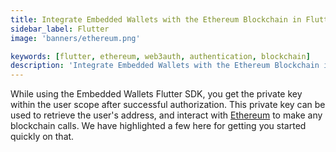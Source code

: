 ```yaml
---
title: Integrate Embedded Wallets with the Ethereum Blockchain in Flutter
sidebar_label: Flutter
image: 'banners/ethereum.png'

keywords: [flutter, ethereum, web3auth, authentication, blockchain]
description: 'Integrate Embedded Wallets with the Ethereum Blockchain in Flutter | Embedded Wallets'
---
```



<SEO
  title="Integrate Embedded Wallets with the Ethereum Blockchain in Flutter"
  description="Integrate Embedded Wallets with the Ethereum Blockchain in Flutter | Embedded Wallets"
  image="https://web3auth.io/docs/banners/ethereum.png"
  slug="/embedded-wallets/connect-blockchain/evm/ethereum/flutter"
/>

While using the Embedded Wallets Flutter SDK, you get the private key within the user scope after successful authorization. This private key can be used to retrieve the user's address, and interact with [Ethereum](https://ethereum.org/) to make any blockchain calls. We have highlighted a few here for getting you started quickly on that.

<EVMInteraction />
